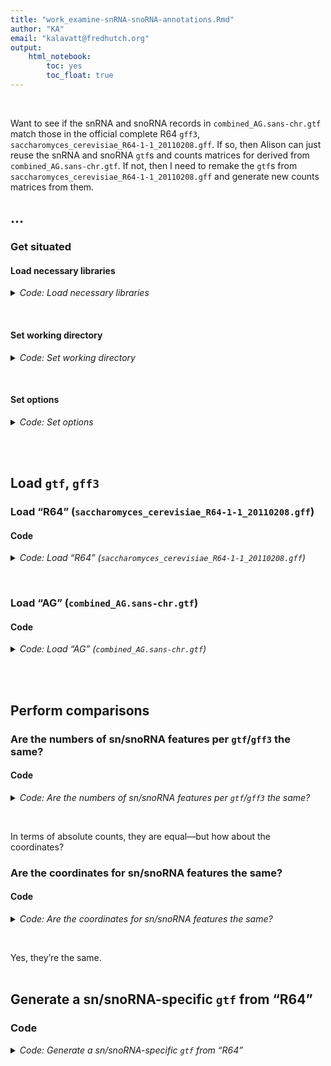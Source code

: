 ```yaml
---
title: "work_examine-snRNA-snoRNA-annotations.Rmd"
author: "KA"
email: "kalavatt@fredhutch.org"
output:
    html_notebook:
        toc: yes
        toc_float: true
---
```

<br />

Want to see if the snRNA and snoRNA records in `combined_AG.sans-chr.gtf` match those in the official complete R64 `gff3`, `saccharomyces_cerevisiae_R64-1-1_20110208.gff`. If so, then Alison can just reuse the snRNA and snoRNA `gtf`s and counts matrices for derived from `combined_AG.sans-chr.gtf`. If not, then I need to remake the `gtf`s from `saccharomyces_cerevisiae_R64-1-1_20110208.gff` and generate new counts matrices from them.

## ...
### Get situated
#### Load necessary libraries
<details>
<summary><i>Code: Load necessary libraries</i></summary>
```r
library(GenomicRanges)
library(rtracklayer)
library(tidyverse)
```
</details>
<br />

#### Set working directory
<details>
<summary><i>Code: Set working directory</i></summary>
```r
if(stringr::str_detect(getwd(), "kalavattam")) {
    p_local <- "/Users/kalavattam/Dropbox/FHCC"
} else {
    p_local <- "/Users/kalavatt/projects-etc"
}
p_wd <- "2022_transcriptome-construction/results/2023-0215"

setwd(paste(p_local, p_wd, sep = "/"))
getwd()

rm(p_local, p_wd)
```
</details>
<br />

#### Set options
<details>
<summary><i>Code: Set options</i></summary>
```r
options(scipen = 999)
options(ggrepel.max.overlaps = Inf)
```
</details>
<br />
<br />

## Load `gtf`, `gff3`
### Load "R64" (`saccharomyces_cerevisiae_R64-1-1_20110208.gff`)
#### Code
<details>
<summary><i>Code: Load "R64" (`saccharomyces_cerevisiae_R64-1-1_20110208.gff`)</i></summary>
```r
p_R64 <- "./infiles_gtf-gff3/comprehensive/S288C_reference_genome_R64-1-1_20110203"
f_R64 <- "saccharomyces_cerevisiae_R64-1-1_20110208.gff"
g_R64 <- paste(p_R64, f_R64, sep = "/") %>%
    rtracklayer::import() %>%
    tibble::as_tibble()

rm(p_R64, f_R64)
```
</details>
<br />

### Load "AG" (`combined_AG.sans-chr.gtf`)
#### Code
<details>
<summary><i>Code: Load "AG" (`combined_AG.sans-chr.gtf`)</i></summary>
```r
p_AG <- "./infiles_gtf-gff3/already"
f_AG <- "combined_AG.sans-chr.gtf"
g_AG <- paste(p_AG, f_AG, sep = "/") %>%
    rtracklayer::import() %>%
    tibble::as_tibble()

rm(p_AG, f_AG)
```
</details>
<br />
<br />

## Perform comparisons
### Are the numbers of sn/snoRNA features per `gtf`/`gff3` the same?
#### Code
<details>
<summary><i>Code: Are the numbers of sn/snoRNA features per `gtf`/`gff3` the same?</i></summary>
```r
type_R64 <- g_R64 %>%
    dplyr::group_by(type) %>%
    dplyr::summarize(n = dplyr::n())
# snoRNA 77
#  snRNA 6

type_AG <- g_AG %>%
    dplyr::group_by(type) %>% 
    dplyr::summarize(n = dplyr::n())
# snoRNA 77
#  snRNA 6
```
</details>
<br />

In terms of absolute counts, they are equal&mdash;but how about the coordinates?

### Are the coordinates for sn/snoRNA features the same?
#### Code
<details>
<summary><i>Code: Are the coordinates for sn/snoRNA features the same?</i></summary>
```r
g_R64$seqnames <- gsub("chr", "", g_R64$seqnames)

s_R64 <- g_R64[g_R64$type %in% c("snoRNA", "snRNA"), ]
s_AG <- g_AG[g_AG$type %in% c("snoRNA", "snRNA"), ]

s_R64 <- s_R64[, colnames(s_R64) %in% c("seqnames", "start", "end")] %>%
    dplyr::mutate(comb = paste(seqnames, start, end, sep = "_"))
s_AG <- s_AG[, colnames(s_AG) %in% c("seqnames", "start", "end")] %>%
    dplyr::mutate(comb = paste(seqnames, start, end, sep = "_"))

dplyr::setdiff(s_R64$comb, s_AG$comb)
# character(0)

(s_R64$comb %in% s_AG$comb) %>% table()
# TRUE 
#   83
```
</details>
<br />

Yes, they're the same.
<br />
<br />

## Generate a sn/snoRNA-specific `gtf` from "R64"
### Code
<details>
<summary><i>Code: Generate a sn/snoRNA-specific `gtf` from "R64"</i></summary>
```r
write_gtf <- function(x, y) {
    # :param x: tibble
    # :param y: outfile
    # :return: NA
    readr::write_tsv(
        x,
        y,
        col_names = FALSE,
        quote = "none",
        escape = "none"
    )
}


format_R64_tibble <- function(x) {
    y <- x %>%
        dplyr::arrange(seqnames, start) %>%
        dplyr::rename(seqname =  seqnames) %>% 
        dplyr::mutate(feature = "feature", score = ".", frame = ".") %>%
        dplyr::relocate(c(source, feature), .after = seqname) %>%
        dplyr::relocate(c(score, strand, frame), .after = end) %>%
        dplyr::mutate(
            attribute = paste(
                paste0("gene_id \"", gene, "\""),
                paste0("transcript_id \"", ID, "\""),
                paste0("name \"", Name, "\""),
                # paste0("aliases \"", gsub(" ", "+", Alias), "\""),
                # paste0("aliases \"", Alias, "\""),
                paste0("type \"", type, "\""),
                paste0("source_id \"", gsub("SGD:", "", dbxref), "\""),
                # paste0("go_id \"", gsub(" ", "+", Ontology_term), "\""),
                # paste0("go_id \"", Ontology_term, "\""),
                # paste0("width \"", width, "\""),
                # paste0("note \"", unlist(Note), "\""),
                # paste0(
                #     "note \"",
                #     #+ running htseq-count
                #     gsub(" ", "+", gsub("'", "", unlist(Note))),
                #     "\""
                # ),
                sep = "; "
            )
        ) %>%
        dplyr::select(-c(
            phase, orf_classification, Parent, gene, ID, Name, Alias, type,
            dbxref, width, Ontology_term, width, Note
        ))
    
    return(y)
}


# #  Tests
# test_pre <- g_R64[g_R64$type %in% c("snoRNA", "snRNA"), ]
# test_post <- g_R64[g_R64$type %in% c("snoRNA", "snRNA"), ] %>%
#     format_R64_tibble()
# 
# test_pre %>% slice(41)
# slice(test_pre, 41)$Alias
# test_post %>% slice(41)
# slice(test_post, 41)$attribute
# 
# test_post$attribute


d_gtf <- "outfiles_gtf-gff3/comprehensive/S288C_reference_genome_R64-1-1_20110203"
f_gtf <- "saccharomyces_cerevisiae_R64-1-1_20110208.snRNA-snoRNA.gtf"

ifelse(
    dir.exists(d_gtf),
    print("Directory exists"),
    dir.create(d_gtf, recursive = TRUE)
)

g_R64[g_R64$type %in% c("snoRNA", "snRNA"), ] %>%
    format_R64_tibble() %>%
    write_gtf(., paste(d_gtf, f_gtf, sep = "/"))

# #  Check
# file.exists(paste(d_gtf, f_gtf, sep = "/"))  # [1] TRUE
```
</details>
<br />

